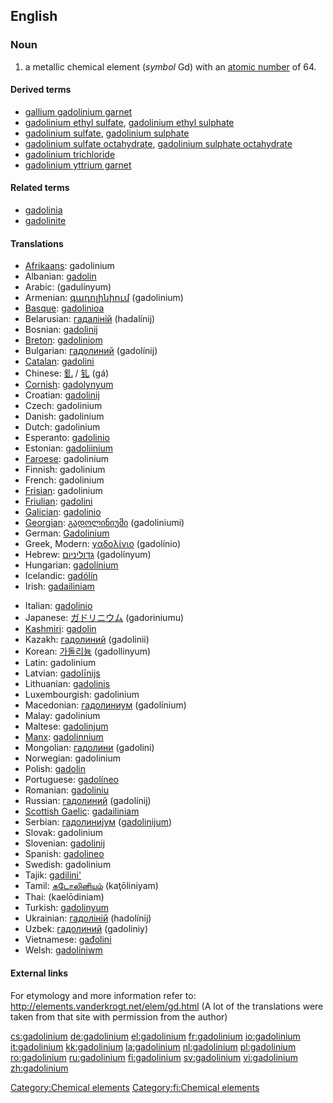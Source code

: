{{see|Gadolinium}}
==English==
{{elements|Gd|europium|Eu|terbium|Tb}}
=== Noun ===
{{en-noun|-}}
{{wikipedia}}

# a metallic chemical element (''symbol'' Gd) with an [[atomic number]] of 64.

====Derived terms====
*[[gallium gadolinium garnet]]
*[[gadolinium ethyl sulfate]], [[gadolinium ethyl sulphate]]
*[[gadolinium sulfate]], [[gadolinium sulphate]]
*[[gadolinium sulfate octahydrate]], [[gadolinium sulphate octahydrate]]
*[[gadolinium trichloride]]
*[[gadolinium yttrium garnet]]

====Related terms====
*[[gadolinia]]
*[[gadolinite]]

==== Translations ====
{{top}}
*[[Afrikaans]]: gadolinium
*Albanian: [[gadolin]]
*Arabic: {{ARchar|[[جدولينيوم]]}} (gadulínyum) {{m}}
*Armenian: [[գադոլինիում]] (gadolinium)
*[[Basque]]: [[gadolinioa]]
*Belarusian: [[гадалiнiй]] (hadalínij) {{m}}
*Bosnian: [[gadolinij]]
*[[Breton]]: [[gadoliniom]]
*Bulgarian: [[гадолиний]] (gadolínij) {{m}}
*[[Catalan]]: [[gadolini]]
*Chinese: [[釓]] / [[钆]] (gá)
*[[Cornish]]: [[gadolynyum]]
*Croatian: [[gadolinij]]
*Czech: gadolinium
*Danish: gadolinium
*Dutch: gadolinium {{n}}
*Esperanto: [[gadolinio]]
*Estonian: [[gadoliinium]]
*[[Faroese]]: gadolinium
*Finnish: gadolinium
*French: gadolinium {{m}}
*[[Frisian]]: gadolinium
*[[Friulian]]: [[gadolini]]
*[[Galician]]: [[gadolinio]]
*[[Georgian]]: [[გადოლინიუმი]] (gadoliniumi)
*German: [[Gadolinium]] {{m}}
*Greek, Modern: [[γαδολίνιο]] (gadolínio) {{n}}
*Hebrew: [[גדוליניום]] (gadolínyum)
*Hungarian: [[gadolínium]]
*Icelandic: [[gadólín]]
*Irish: [[gadailiniam]]
{{mid}}
*Italian: [[gadolinio]] {{m}}
*Japanese: [[ガドリニウム]] (gadoriniumu)
*[[Kashmiri]]: [[gadolin]]
*Kazakh: [[гадолиний]] (gadolinii)
*Korean: [[가돌리늄]] (gadollinyum)
*Latin: gadolinium
*Latvian: [[gadolīnijs]]
*Lithuanian: [[gadolinis]]
*Luxembourgish: gadolinium
*Macedonian: [[гадолиниум]] (gadolínium) {{m}}
*Malay: gadolinium
*Maltese: [[gadolinjum]]
*[[Manx]]: [[gadolinnium]]
*Mongolian: [[гадолини]] (gadolini)
*Norwegian: gadolinium
*Polish: [[gadolin]] {{m}}
*Portuguese: [[gadolíneo]] {{m}}
*Romanian: [[gadoliniu]] {{n}}
*Russian: [[гадолиний]] (gadolínij) {{m}}
*[[Scottish Gaelic]]: [[gadailiniam]]
*Serbian: [[гадолиниjум]] ([[gadolinijum]]) {{m}}
*Slovak: gadolinium
*Slovenian: [[gadolinij]]
*Spanish: [[gadolineo]] {{m}}
*Swedish: gadolinium
*Tajik: [[gadilini']]
*Tamil: [[கடோலினியம்]] (kaţōliniyam)
*Thai: {{THchar|[[แกโดลิเนียม]]}} (kaelōdiniam)
*Turkish: [[gadolinyum]]
*Ukrainian: [[гадолiнiй]] (hadolínij) {{m}}
*Uzbek: [[гадолиний]] (gadoliniy)
*Vietnamese: [[gađolini]]
*Welsh: [[gadoliniwm]]
{{bottom}}

====External links====
For etymology and more information refer to:
http://elements.vanderkrogt.net/elem/gd.html
(A lot of the translations were taken from that site with permission from the author)

[[Category:Chemical elements]]
[[Category:fi:Chemical elements]]

[[cs:gadolinium]]
[[de:gadolinium]]
[[el:gadolinium]]
[[fr:gadolinium]]
[[io:gadolinium]]
[[it:gadolinium]]
[[kk:gadolinium]]
[[la:gadolinium]]
[[nl:gadolinium]]
[[pl:gadolinium]]
[[ro:gadolinium]]
[[ru:gadolinium]]
[[fi:gadolinium]]
[[sv:gadolinium]]
[[vi:gadolinium]]
[[zh:gadolinium]]